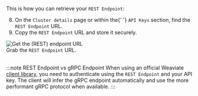 
This is how you can retrieve your `REST Endpoint`:


<div class="row">
  <div class="col col--6">
    <ol start="8">
      <li>
        On the <code>Cluster details</code> page or within the{' '}
        <code>API Keys</code> section, find the <code>REST Endpoint</code> URL.
      </li>
      <li>
        Copy the <code>REST Endpoint</code> URL and store it securely.
      </li>
    </ol>
  </div>
  <div class="col col--6">
    <div class="card-demo">
      <div class="card">
        <div class="card__image">
          <img src={WCDClusterURL} alt="Get the (REST) endpoint URL" />
        </div>
        <div class="card__body">
          Grab the <code>REST Endpoint</code> URL.
        </div>
      </div>
    </div>
  </div>
</div>
<br />

:::note REST Endpoint vs gRPC Endpoint
When using an official Weaviate [client library](/docs/weaviate/client-libraries), you need to authenticate using the `REST Endpoint` and your API key. The client will infer the gRPC endpoint automatically and use the more performant gRPC protocol when available.
:::
